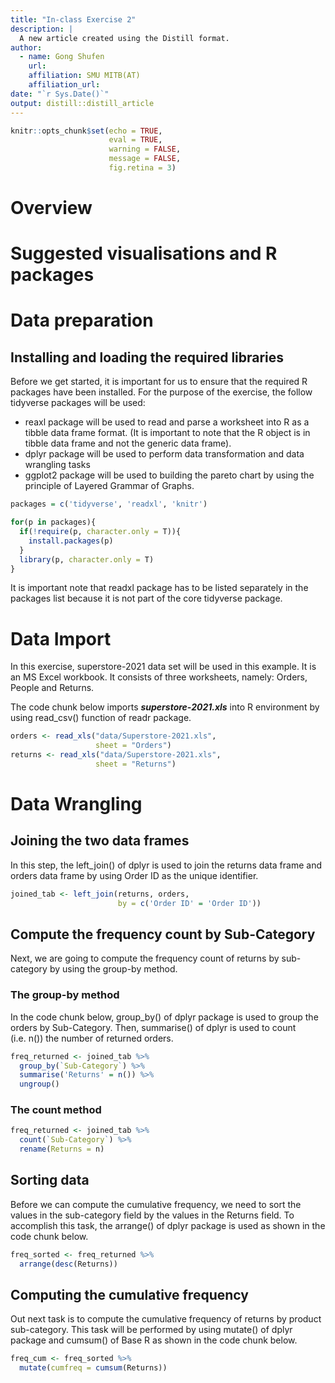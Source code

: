 ```yaml
---
title: "In-class Exercise 2"
description: |
  A new article created using the Distill format.
author:
  - name: Gong Shufen 
    url: 
    affiliation: SMU MITB(AT)
    affiliation_url: 
date: "`r Sys.Date()`"
output: distill::distill_article
---
```


```r
knitr::opts_chunk$set(echo = TRUE,
                      eval = TRUE,
                      warning = FALSE,
                      message = FALSE,
                      fig.retina = 3)
```
# Overview

# Suggested visualisations and R packages

# Data preparation

## Installing and loading the required libraries

Before we get started, it is important for us to ensure that the required R packages have been installed. For the purpose of the exercise, the follow tidyverse packages will be used:

+ reaxl package will be used to read and parse a worksheet into R as a tibble data frame format. (It is important to note that the R object is in tibble data frame and not the generic data frame).
+ dplyr package will be used to perform data transformation and data wrangling tasks
+ ggplot2 package will be used to building the pareto chart by using the principle of Layered Grammar of Graphs.

```r
packages = c('tidyverse', 'readxl', 'knitr')

for(p in packages){
  if(!require(p, character.only = T)){
    install.packages(p)
  }
  library(p, character.only = T)
}
```
It is important note that readxl package has to be listed separately in the packages list because it is not part of the core tidyverse package.

# Data Import
In this exercise, superstore-2021 data set will be used in this example. It is an MS Excel workbook. It consists of three worksheets, namely: Orders, People and Returns.

The code chunk below imports ***superstore-2021.xls*** into R environment by using read_csv() function of readr package.

```r
orders <- read_xls("data/Superstore-2021.xls",
                   sheet = "Orders")
returns <- read_xls("data/Superstore-2021.xls",
                   sheet = "Returns")
```

# Data Wrangling

## Joining the two data frames

In this step, the left_join() of dplyr is used to join the returns data frame and orders data frame by using Order ID as the unique identifier.

```r
joined_tab <- left_join(returns, orders,
                        by = c('Order ID' = 'Order ID'))
```

## Compute the frequency count by Sub-Category

Next, we are going to compute the frequency count of returns by sub-category by using the group-by method.

### The group-by method

In the code chunk below, group_by() of dplyr package is used to group the orders by Sub-Category. Then, summarise() of dplyr is used to count (i.e. n()) the number of returned orders.

```r
freq_returned <- joined_tab %>%
  group_by(`Sub-Category`) %>%
  summarise('Returns' = n()) %>%
  ungroup()
```

### The count method

```r
freq_returned <- joined_tab %>% 
  count(`Sub-Category`) %>%
  rename(Returns = n)
```

## Sorting data

Before we can compute the cumulative frequency, we need to sort the values in the sub-category field by the values in the Returns field. To accomplish this task, the arrange() of dplyr package is used as shown in the code chunk below.

```r
freq_sorted <- freq_returned %>%
  arrange(desc(Returns))
```

##  Computing the cumulative frequency

Out next task is to compute the cumulative frequency of returns by product sub-category. This task will be performed by using mutate() of dplyr package and cumsum() of Base R as shown in the code chunk below.

```r
freq_cum <- freq_sorted %>%
  mutate(cumfreq = cumsum(Returns))
```


